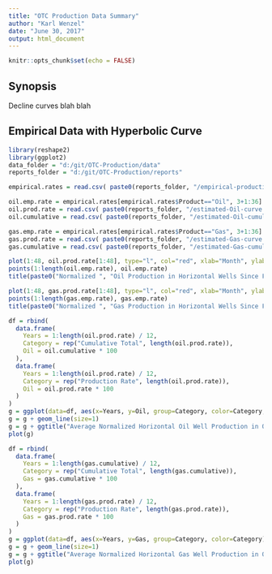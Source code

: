 ```yaml
---
title: "OTC Production Data Summary"
author: "Karl Wenzel"
date: "June 30, 2017"
output: html_document
---
```


```r
knitr::opts_chunk$set(echo = FALSE)
```

## Synopsis

Decline curves blah blah

## Empirical Data with Hyperbolic Curve

```r
library(reshape2)
library(ggplot2)
data_folder = "d:/git/OTC-Production/data"
reports_folder = "d:/git/OTC-Production/reports"

empirical.rates = read.csv( paste0(reports_folder, "/empirical-production-curves.csv") )

oil.emp.rate = empirical.rates[empirical.rates$Product=="Oil", 3+1:36]
oil.prod.rate = read.csv( paste0(reports_folder, "/estimated-Oil-curve.csv") )$x
oil.cumulative = read.csv( paste0(reports_folder, "/estimated-Oil-cumulative.csv") )$x

gas.emp.rate = empirical.rates[empirical.rates$Product=="Gas", 3+1:36]
gas.prod.rate = read.csv( paste0(reports_folder, "/estimated-Gas-curve.csv") )$x
gas.cumulative = read.csv( paste0(reports_folder, "/estimated-Gas-cumulative.csv") )$x

plot(1:48, oil.prod.rate[1:48], type="l", col="red", xlab="Month", ylab="Normalized Production", ylim=c(0,1))
points(1:length(oil.emp.rate), oil.emp.rate)
title(paste0("Normalized ", "Oil Production in Horizontal Wells Since Feb 2014"))

plot(1:48, gas.prod.rate[1:48], type="l", col="red", xlab="Month", ylab="Normalized Production", ylim=c(0,1))
points(1:length(gas.emp.rate), gas.emp.rate)
title(paste0("Normalized ", "Gas Production in Horizontal Wells Since Feb 2014"))

df = rbind(
  data.frame(
    Years = 1:length(oil.prod.rate) / 12, 
    Category = rep("Cumulative Total", length(oil.prod.rate)), 
    Oil = oil.cumulative * 100
  ),
  data.frame(
    Years = 1:length(oil.prod.rate) / 12, 
    Category = rep("Production Rate", length(oil.prod.rate)), 
    Oil = oil.prod.rate * 100
  )
)
g = ggplot(data=df, aes(x=Years, y=Oil, group=Category, color=Category, width=5, height=2)) 
g = g + geom_line(size=1)
g = g + ggtitle("Average Normalized Horizontal Oil Well Production in Oklahoma")
plot(g)

df = rbind(
  data.frame(
    Years = 1:length(gas.cumulative) / 12, 
    Category = rep("Cumulative Total", length(gas.cumulative)), 
    Gas = gas.cumulative * 100
  ),
  data.frame(
    Years = 1:length(gas.prod.rate) / 12, 
    Category = rep("Production Rate", length(gas.prod.rate)), 
    Gas = gas.prod.rate * 100
  )
)
g = ggplot(data=df, aes(x=Years, y=Gas, group=Category, color=Category)) 
g = g + geom_line(size=1)
g = g + ggtitle("Average Normalized Horizontal Gas Well Production in Oklahoma")
plot(g)

```

